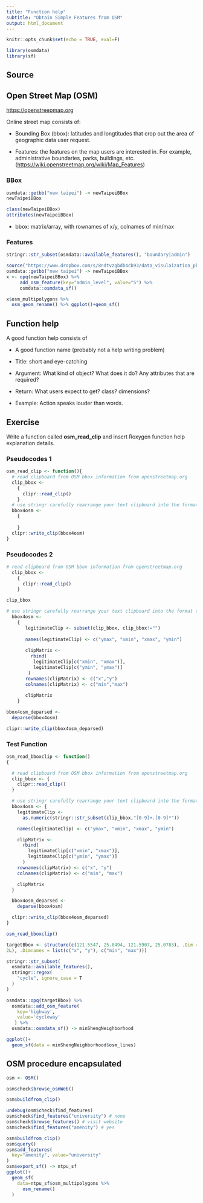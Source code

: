 ```yaml
---
title: "Function help"
subtitle: "Obtain Simple Features from OSM"
output: html_document
---
```


```r
knitr::opts_chunk$set(echo = TRUE, eval=F)

```

```r
library(osmdata)
library(sf)
```

## Source

## Open Street Map (OSM) {.tabset}

<https://openstreepmap.org>

Online street map consists of:

-   Bounding Box (bbox): latitudes and longtitudes that crop out the area of geographic data user request.

-   Features: the features on the map users are interested in. For example, administrative boundaries, parks, buildings, etc. (<https://wiki.openstreetmap.org/wiki/Map_Features>)

### BBox

```r
osmdata::getbb("new taipei") -> newTaipeiBBox
newTaipeiBBox
```

```r
class(newTaipeiBBox)
attributes(newTaipeiBBox)
```

-   bbox: matrix/array, with rownames of x/y, colnames of min/max

### Features

```r
stringr::str_subset(osmdata::available_features(), "boundary|admin")
```

```r

source("https://www.dropbox.com/s/8ndtvzqbdb4cb93/data_visulaization_pk.R?dl=1")
osmdata::getbb("new taipei") -> newTaipeiBBox
x <- opq(newTaipeiBBox) %>% 
     add_osm_feature(key="admin_level", value="5") %>%
     osmdata::osmdata_sf()

x$osm_multipolygons %>%
  osm_geom_rename() %>% ggplot()+geom_sf()


```

## Function help

A good function help consists of

-   A good function name (probably not a help writing problem)

-   Title: short and eye-catching

-   Argument: What kind of object? What does it do? Any attributes that are required?

-   Return: What users expect to get? class? dimensions?

-   Example: Action speaks louder than words.

## Exercise {.tabset}

Write a function called **osm_read_clip** and insert Roxygen function help explanation details.

### Pseudocodes 1

```r
osm_read_clip <- function(){
  # read clipboard from OSM bbox information from openstreetmap.org
  clip_bbox <- 
    {
      clipr::read_clip()
    }
  # use stringr carefully rearrange your text clipboard into the format that can be the add_osm_feature's bbox input argument
  bbox4osm <- 
    {
      
    }
  clipr::write_clip(bbox4osm)
}
```

### Pseudocodes 2

```r
# read clipboard from OSM bbox information from openstreetmap.org
  clip_bbox <- 
    {
      clipr::read_clip()
    }
```

```r
clip_bbox
```

```r
# use stringr carefully rearrange your text clipboard into the format that can be the add_osm_feature's bbox input argument
  bbox4osm <- 
    {
       legitimateClip <- subset(clip_bbox, clip_bbox!="") 
       
       names(legitimateClip) <- c("ymax", "xmin", "xmax", "ymin")
       
       clipMatrix <- 
         rbind(
          legitimateClip[c("xmin", "xmax")],
          legitimateClip[c("ymin", "ymax")]
        )
       rownames(clipMatrix) <- c("x","y")
       colnames(clipMatrix) <- c("min","max")
       
       clipMatrix
    }
```

```r
bbox4osm_deparsed <-
  deparse(bbox4osm)
```

```r
clipr::write_clip(bbox4osm_deparsed)
```

### Test Function

```r
osm_read_bboxclip <- function()
{

  # read clipboard from OSM bbox information from openstreetmap.org
  clip_bbox <- {
    clipr::read_clip()
  }

  # use stringr carefully rearrange your text clipboard into the format that can be the add_osm_feature's bbox input argument
  bbox4osm <- {
    legitimateClip <- 
      as.numeric(stringr::str_subset(clip_bbox,"[0-9]+.[0-9]*"))

    names(legitimateClip) <- c("ymax", "xmin", "xmax", "ymin")

    clipMatrix <-
      rbind(
        legitimateClip[c("xmin", "xmax")],
        legitimateClip[c("ymin", "ymax")]
      )
    rownames(clipMatrix) <- c("x", "y")
    colnames(clipMatrix) <- c("min", "max")

    clipMatrix
  }

  bbox4osm_deparsed <-
    deparse(bbox4osm)

  clipr::write_clip(bbox4osm_deparsed)
}
```

```r
osm_read_bboxclip()
```

```r
targetBbox <- structure(c(121.5547, 25.0494, 121.5907, 25.0783), .Dim = c(2L, 
2L), .Dimnames = list(c("x", "y"), c("min", "max")))
```

```r
stringr::str_subset(
  osmdata::available_features(), 
  stringr::regex(
    "cycle", ignore_case = T
  )
)
```

```r
osmdata::opq(targetBbox) %>%
  osmdata::add_osm_feature(
    key='highway',
    value='cycleway'
   ) %>%
  osmdata::osmdata_sf() -> minShengNeighborhood
```

```r
ggplot()+
  geom_sf(data = minShengNeighborhood$osm_lines)
```

## OSM procedure encapsulated


```r
osm <- OSM()
```

```r
osm$check$browse_osmWeb()
```

```r
osm$buildfrom_clip()
```

```r
undebug(osm$check$find_features)
osm$check$find_features("university") # none
osm$check$browse_features() # visit website
osm$check$find_features("amenity") # yes
```

```r
osm$buildfrom_clip()
osm$query()
osm$add_features(
  key="amenity", value="university"
)
osm$export_sf() -> ntpu_sf
ggplot()+
  geom_sf(
    data=ntpu_sf$osm_multipolygons %>% 
      osm_rename()
  )
```
